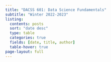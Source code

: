 ---
title: "DACSS 601: Data Science Fundamentals"
subtitle: "Winter 2022-2023"
listing:
  contents: posts
  sort: "date desc"
  type: table
  categories: true
  fields: [date, title, author]
  table-hover: true
page-layout: full
---

